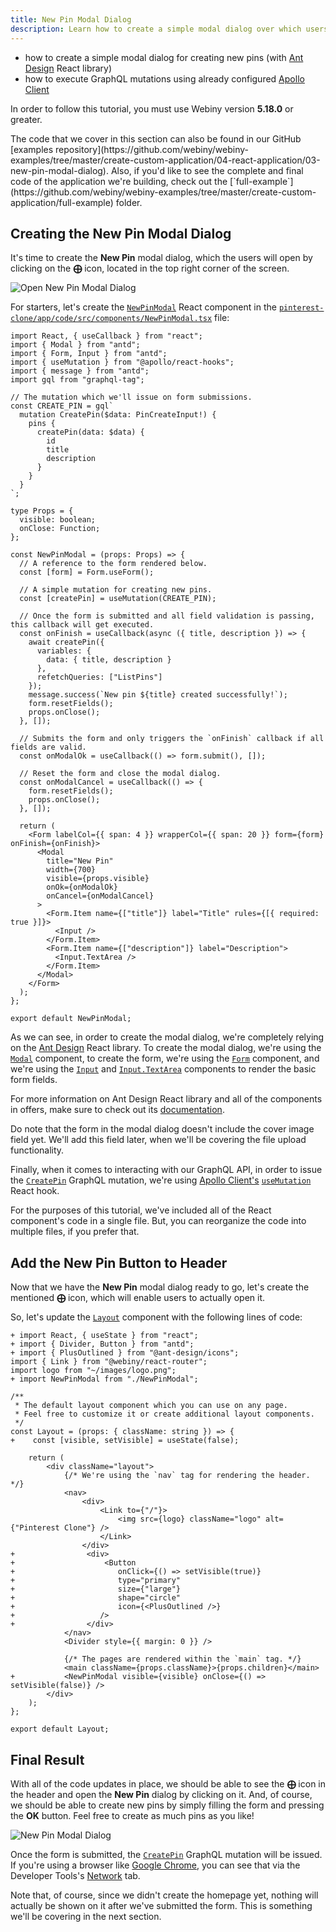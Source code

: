 ```yaml
---
title: New Pin Modal Dialog
description: Learn how to create a simple modal dialog over which users can create new pins.
---
```



<Alert type="success" title="WHAT YOU’LL LEARN">

- how to create a simple modal dialog for creating new pins (with [Ant Design](https://ant.design/docs/react/introduce) React library)
- how to execute GraphQL mutations using already configured [Apollo Client](https://www.apollographql.com/docs/react/v2)

</Alert>

<Alert type="info" title="Can I use this?">

In order to follow this tutorial, you must use Webiny version **5.18.0** or greater.

</Alert>

<Alert type="info">
The code that we cover in this section can also be found in our GitHub [examples repository](https://github.com/webiny/webiny-examples/tree/master/create-custom-application/04-react-application/03-new-pin-modal-dialog). Also, if you'd like to see the complete and final code of the application we're building, check out the [`full-example`](https://github.com/webiny/webiny-examples/tree/master/create-custom-application/full-example) folder.

</Alert>

## Creating the New Pin Modal Dialog

It's time to create the **New Pin** modal dialog, which the users will open by clicking on the **&#10753;** icon, located in the top right corner of the screen.

![Open New Pin Modal Dialog](./assets/new-pin-modal-dialog/plus-header-button.png)

For starters, let's create the [`NewPinModal`](https://github.com/webiny/webiny-examples/blob/master/create-custom-application/04-react-application/03-new-pin-modal-dialog/pinterest-clone/app/code/src/components/NewPinModal.tsx#L26) React component in the [`pinterest-clone/app/code/src/components/NewPinModal.tsx`](https://github.com/webiny/webiny-examples/blob/master/create-custom-application/04-react-application/03-new-pin-modal-dialog/pinterest-clone/app/code/src/components/NewPinModal.tsx) file:

```tsx pinterest-clone/app/code/src/components/NewPinModal.tsx
import React, { useCallback } from "react";
import { Modal } from "antd";
import { Form, Input } from "antd";
import { useMutation } from "@apollo/react-hooks";
import { message } from "antd";
import gql from "graphql-tag";

// The mutation which we'll issue on form submissions.
const CREATE_PIN = gql`
  mutation CreatePin($data: PinCreateInput!) {
    pins {
      createPin(data: $data) {
        id
        title
        description
      }
    }
  }
`;

type Props = {
  visible: boolean;
  onClose: Function;
};

const NewPinModal = (props: Props) => {
  // A reference to the form rendered below.
  const [form] = Form.useForm();

  // A simple mutation for creating new pins.
  const [createPin] = useMutation(CREATE_PIN);

  // Once the form is submitted and all field validation is passing, this callback will get executed.
  const onFinish = useCallback(async ({ title, description }) => {
    await createPin({
      variables: {
        data: { title, description }
      },
      refetchQueries: ["ListPins"]
    });
    message.success(`New pin ${title} created successfully!`);
    form.resetFields();
    props.onClose();
  }, []);

  // Submits the form and only triggers the `onFinish` callback if all fields are valid.
  const onModalOk = useCallback(() => form.submit(), []);

  // Reset the form and close the modal dialog.
  const onModalCancel = useCallback(() => {
    form.resetFields();
    props.onClose();
  }, []);

  return (
    <Form labelCol={{ span: 4 }} wrapperCol={{ span: 20 }} form={form} onFinish={onFinish}>
      <Modal
        title="New Pin"
        width={700}
        visible={props.visible}
        onOk={onModalOk}
        onCancel={onModalCancel}
      >
        <Form.Item name={["title"]} label="Title" rules={[{ required: true }]}>
          <Input />
        </Form.Item>
        <Form.Item name={["description"]} label="Description">
          <Input.TextArea />
        </Form.Item>
      </Modal>
    </Form>
  );
};

export default NewPinModal;
```

As we can see, in order to create the modal dialog, we're completely relying on the [Ant Design](https://ant.design/docs/react/introduce) React library. To create the modal dialog, we're using the [`Modal`](https://ant.design/components/modal/) component, to create the form, we're using the [`Form`](https://ant.design/components/form/) component, and we're using the [`Input`](https://ant.design/components/input/) and [`Input.TextArea`](https://ant.design/components/input/#components-input-demo-textarea) components to render the basic form fields.

<Alert type="info">

For more information on Ant Design React library and all of the components in offers, make sure to check out its [documentation](https://ant.design/docs/react/introduce).

</Alert>

Do note that the form in the modal dialog doesn't include the cover image field yet. We'll add this field later, when we'll be covering the file upload functionality.

Finally, when it comes to interacting with our GraphQL API, in order to issue the [`CreatePin`](https://github.com/webiny/webiny-examples/blob/master/create-custom-application/04-react-application/03-new-pin-modal-dialog/pinterest-clone/app/code/src/components/NewPinModal.tsx#L9) GraphQL mutation, we're using [Apollo Client's](https://www.apollographql.com/docs/react/v2) [`useMutation`](https://www.apollographql.com/docs/react/v2/data/mutations/#executing-a-mutation) React hook.

<Alert type="info">

For the purposes of this tutorial, we've included all of the React component's code in a single file. But, you can reorganize the code into multiple files, if you prefer that.

</Alert>

## Add the New Pin Button to Header

Now that we have the **New Pin** modal dialog ready to go, let's create the mentioned **&#10753;** icon, which will enable users to actually open it.

So, let's update the [`Layout`](https://github.com/webiny/webiny-examples/blob/master/create-custom-application/04-react-application/03-new-pin-modal-dialog/pinterest-clone/app/code/src/components/Layout.tsx#L12) component with the following lines of code:

```diff-js pinterest-clone/app/code/src/components/Layout.tsx
+ import React, { useState } from "react";
+ import { Divider, Button } from "antd";
+ import { PlusOutlined } from "@ant-design/icons";
import { Link } from "@webiny/react-router";
import logo from "~/images/logo.png";
+ import NewPinModal from "./NewPinModal";

/**
 * The default layout component which you can use on any page.
 * Feel free to customize it or create additional layout components.
 */
const Layout = (props: { className: string }) => {
+    const [visible, setVisible] = useState(false);

    return (
        <div className="layout">
            {/* We're using the `nav` tag for rendering the header. */}
            <nav>
                <div>
                    <Link to={"/"}>
                        <img src={logo} className="logo" alt={"Pinterest Clone"} />
                    </Link>
                </div>
+                <div>
+                    <Button
+                       onClick={() => setVisible(true)}
+                       type="primary"
+                       size={"large"}
+                       shape="circle"
+                       icon={<PlusOutlined />}
+                   />
+                </div>
            </nav>
            <Divider style={{ margin: 0 }} />

            {/* The pages are rendered within the `main` tag. */}
            <main className={props.className}>{props.children}</main>
+           <NewPinModal visible={visible} onClose={() => setVisible(false)} />
        </div>
    );
};

export default Layout;
```

## Final Result

With all of the code updates in place, we should be able to see the **&#10753;** icon in the header and open the **New Pin** dialog by clicking on it. And, of course, we should be able to create new pins by simply filling the form and pressing the **OK** button. Feel free to create as much pins as you like!

![New Pin Modal Dialog](./assets/new-pin-modal-dialog/new-pin-modal-dialog.png)

<Alert type="info">

Once the form is submitted, the [`CreatePin`](https://github.com/webiny/webiny-examples/blob/master/create-custom-application/04-react-application/03-new-pin-modal-dialog/pinterest-clone/app/code/src/components/NewPinModal.tsx#L9) GraphQL mutation will be issued. If you're using a browser like [Google Chrome](https://www.google.com/chrome/index.html), you can see that via the Developer Tools's [Network](https://developer.chrome.com/docs/devtools/network/) tab.

</Alert>

Note that, of course, since we didn't create the homepage yet, nothing will actually be shown on it after we've submitted the form. This is something we'll be covering in the next section.
